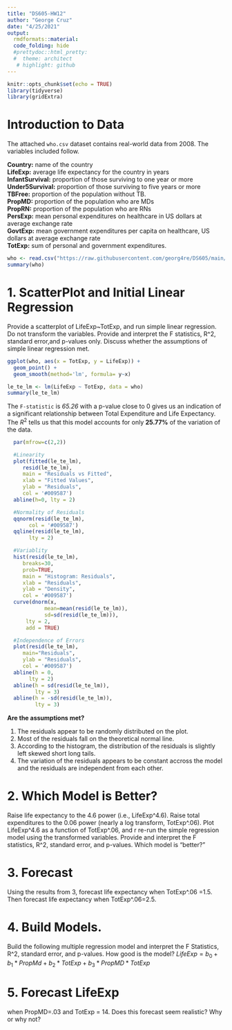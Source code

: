 ```yaml
---
title: "DS605-HW12"
author: "George Cruz"
date: "4/25/2021"
output: 
  rmdformats::material:
  code_folding: hide
  #prettydoc::html_pretty:
  #  theme: architect
   # highlight: github
---
```


```r
knitr::opts_chunk$set(echo = TRUE)
library(tidyverse)
library(gridExtra)
```

# Introduction to Data 

The attached `who.csv` dataset contains real-world data from 2008. The variables included follow.

**Country:** name of the country\
**LifeExp:** average life expectancy for the country in years\
**InfantSurvival:** proportion of those surviving to one year or more\
**Under5Survival:** proportion of those surviving to five years or more\
**TBFree:** proportion of the population without TB.\
**PropMD:** proportion of the population who are MDs\
**PropRN:** proportion of the population who are RNs\
**PersExp:** mean personal expenditures on healthcare in US dollars at average exchange rate\
**GovtExp:** mean government expenditures per capita on healthcare, US dollars at average exchange rate\
**TotExp:** sum of personal and government expenditures.\

```r
who <- read.csv("https://raw.githubusercontent.com/georg4re/DS605/main/data/who.csv")
summary(who)
```

# 1. ScatterPlot and Initial Linear Regression
Provide a scatterplot of LifeExp~TotExp, and run simple linear regression. Do not transform the variables. Provide and interpret the F statistics, R^2, standard error,and p-values only. Discuss whether the assumptions of simple linear regression met.

```r
ggplot(who, aes(x = TotExp, y = LifeExp)) + 
  geom_point() + 
  geom_smooth(method='lm', formula= y~x)
```

```r
le_te_lm <- lm(LifeExp ~ TotExp, data = who)
summary(le_te_lm)
```

The `F-statistic` is *65.26* with a p-value close to 0 gives us an indication of a significant relationship between Total Expenditure and Life Expectancy.\
The $R^2$ tells us that this model accounts for only **25.77%** of the variation of the data.

```r

  par(mfrow=c(2,2))

  #Linearity
  plot(fitted(le_te_lm),
     resid(le_te_lm),
     main = "Residuals vs Fitted", 
     xlab = "Fitted Values", 
     ylab = "Residuals",
     col = '#009587')
  abline(h=0, lty = 2)

  #Normality of Residuals
  qqnorm(resid(le_te_lm), 
       col = '#009587')
  qqline(resid(le_te_lm), 
       lty = 2)

  #Variablity
  hist(resid(le_te_lm), 
     breaks=30, 
     prob=TRUE,
     main = "Histogram: Residuals", 
     xlab = "Residuals", 
     ylab = "Density",
     col = '#009587')
  curve(dnorm(x, 
            mean=mean(resid(le_te_lm)), 
            sd=sd(resid(le_te_lm))), 
      lty = 2, 
      add = TRUE)

  #Independence of Errors
  plot(resid(le_te_lm), 
     main="Residuals",
     ylab = "Residuals",
     col = '#009587')
  abline(h = 0, 
       lty = 2)
  abline(h = sd(resid(le_te_lm)),
         lty = 3)
  abline(h = -sd(resid(le_te_lm)),
         lty = 3)
```

**Are the assumptions met?**

1. The residuals appear to be randomly distributed on the plot.\
2. Most of the residuals fall on the theoretical normal line.\
3. According to the histogram, the distribution of the residuals is slightly left skewed short long tails.\
4. The variation of the residuals appears to be constant accross the model and the residuals are independent from each other.


# 2. Which Model is Better? 
Raise life expectancy to the 4.6 power (i.e., LifeExp^4.6). Raise total expenditures to the 0.06 power (nearly a log transform, TotExp^.06). Plot LifeExp^4.6 as a function of TotExp^.06, and r re-run the simple regression model using the transformed variables. Provide and interpret the F statistics, R^2, standard error, and p-values. Which model is "better?"


# 3. Forecast 
Using the results from 3, forecast life expectancy when TotExp^.06 =1.5. Then forecast life expectancy when TotExp^.06=2.5.


# 4. Build Models.
Build the following multiple regression model and interpret the F Statistics, R^2, standard error, and p-values. How good is the model?
$LifeExp = b_0+b_1 * PropMd + b_2 * TotExp + b_3 * PropMD * TotExp$

# 5. Forecast LifeExp 
when PropMD=.03 and TotExp = 14. Does this forecast seem realistic? Why or why not?